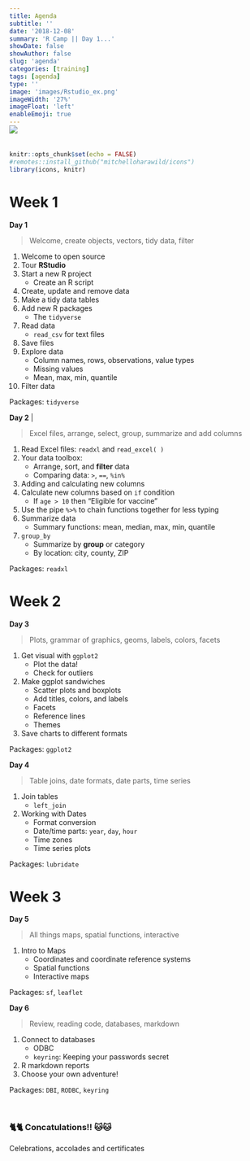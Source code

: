 ```yaml
---
title: Agenda
subtitle: ''
date: '2018-12-08'
summary: 'R Camp || Day 1...'
showDate: false
showAuthor: false
slug: 'agenda'
categories: [training]
tags: [agenda]
type: ''
image: 'images/Rstudio_ex.png' 
imageWidth: '27%'
imageFloat: 'left'
enableEmoji: true
---
```


<style>

.data {
     background-color: #d2f0c6;
     border-left: solid 5px #86af49;
     border-radius: 15px;
     font-size: 17px;
     line-height: 18px;
     overflow: hidden;
     padding: 5px;
     padding-top: 5px;
     padding-bottom: 5px;
     margin-top: 10px;
     margin-bottom: 12px;
     padding-left: 22px;
     margin-right: 8px;
}

</style>


<div style="margin-top: -25px;">

![](../images/Rstudio_ex.png){style="max-width: 38%; margin-top: 10px; margin-left: 0; margin-right: 32px; margin-bottom: 20px; float: left;"}
<div style="clear: both;"> </div>


```r
knitr::opts_chunk$set(echo = FALSE)
#remotes::install_github("mitchelloharawild/icons")
library(icons, knitr)
```



# Week 1

<div class = "row">
<div class = "col-md-6">

**Day 1** 

> Welcome, create objects, vectors, tidy data, filter

1. Welcome to open source
1. Tour __RStudio__
1. Start a new R project
    - Create an R script
1. Create, update and remove data
1. Make a tidy data tables
1. Add new R packages 
    - The `tidyverse`
1. Read data
    - `read_csv` for text files
1. Save files
1. Explore data
    - Column names, rows, observations, value types
    - Missing values
    - Mean, max, min, quantile 
1. Filter data     

Packages: `tidyverse`

</div>
<div class = "col-md-6">

**Day 2** |  

> Excel files, arrange, select, group, summarize and add columns    

1. Read Excel files: `readxl` and `read_excel( )` 
1. Your data toolbox: 
    - Arrange, sort, and __filter__ data
    - Comparing data: `>`, `==`, `%in%`
1. Adding and calculating new columns 
1. Calculate new columns based on `if` condition
    - If `age > 10` then "Eligible for vaccine"
1. Use the pipe `%>%` to chain functions together for less typing    
1. Summarize data
    - Summary functions: mean, median, max, min, quantile
1. `group_by`
    - Summarize by __group__ or category
    - By location: city, county, ZIP 

Packages: `readxl`

</div>
</div>


# Week 2


<div class = "row">
<div class = "col-md-6">

**Day 3** 

> Plots, grammar of graphics, geoms, labels, colors, facets

1. Get visual with `ggplot2`
    - Plot the data!
    - Check for outliers
1. Make ggplot sandwiches
    - Scatter plots and boxplots 
    - Add titles, colors, and labels 
    - Facets
    - Reference lines 
    - Themes
1. Save charts to different formats 

Packages: `ggplot2`

</div>

<div class = "col-md-6">

**Day 4**   

> Table joins, date formats, date parts, time series

1. Join tables 
    - `left_join`
1. Working with Dates
    - Format conversion
    - Date/time parts: `year`, `day`, `hour`
    - Time zones
    - Time series plots    

Packages: `lubridate`

</div>
</div>


# Week 3

<div class = "row">
<div class = "col-md-6">

**Day 5**   

> All things maps, spatial functions, interactive

1. Intro to Maps
    - Coordinates and coordinate reference systems
    - Spatial functions
    - Interactive maps

Packages: `sf`, `leaflet`

</div>

<div class = "col-md-6">

**Day 6**   

> Review, reading code, databases, markdown


1. Connect to databases
    - ODBC
    - `keyring`: Keeping your passwords secret
1. R markdown reports    
1. Choose your own adventure!

Packages: `DBI`, `RODBC`, `keyring`

</div>
</div>

<br>

### 🐈🐈 Concatulations!! 🐱🐱

Celebrations, accolades and certificates

<br>
